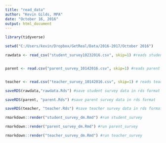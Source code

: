 ```yaml
---
title: "read_data"
author: "Kevin Gilds, MPA"
date: "October 16, 2016"
output: html_document
---
```


```r

library(tidyverse)

```





```r

setwd("C:/Users/kevin/Dropbox/GetReal/Data/2016-2017/October 2016")

rawdata <- read_csv("student_survey10232016.csv", skip=1) #reads student survey


parent <- read.csv("parent_survey_10142016.csv", skip=1) #reads parent survey


teacher <- read.csv("teacher_survey_10142016.csv", skip=1) # reads teacher survey


```


```r

saveRDS(rawdata,"rawdata.Rds") #save student survey data in rds format

saveRDS(parent, "parent.Rds") #save parent survey data in rds format

saveRDS(teacher, "teacher.Rds") #save teacher survey data in rds format


```



```r

rmarkdown::render("student_survey_dm.Rmd") #run student_survey

rmarkdown::render("parent_survey_dm.Rmd") #run parent_survey

rmarkdown::render("teacher_survey_dm.Rmd") #run teacher_survey



```



